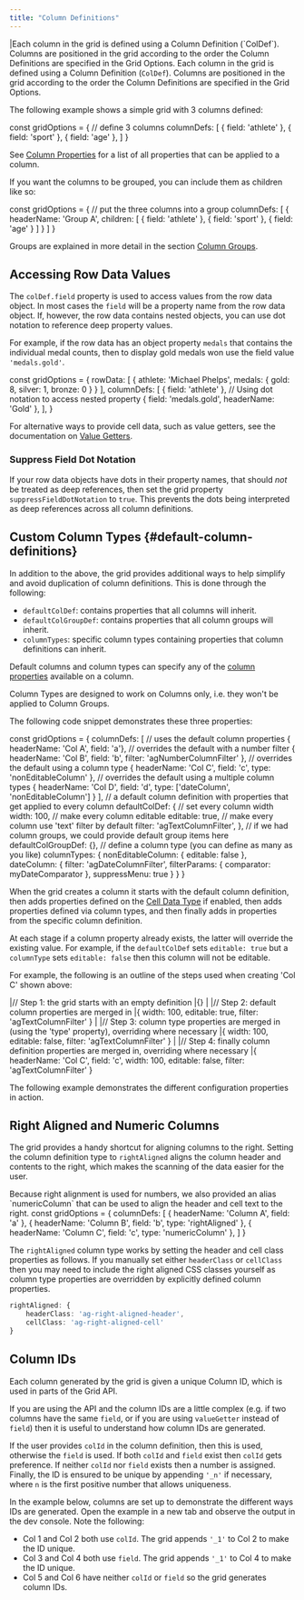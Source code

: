 ```yaml
---
title: "Column Definitions"
---
```


<framework-specific-section frameworks="javascript,angular,vue">
|Each column in the grid is defined using a Column Definition (`ColDef`). Columns are positioned in the grid according to the order the Column Definitions are specified in the Grid Options.
</framework-specific-section>

<framework-specific-section frameworks="react">
<video-section id="aDCepyF_DUY" title="React Column Definitions" header="true">
Each column in the grid is defined using a Column Definition (<code>ColDef</code>). Columns are positioned in the grid according to the order the Column Definitions are specified in the Grid Options.
</video-section>
</framework-specific-section>


The following example shows a simple grid with 3 columns defined:

<snippet>
const gridOptions = {
    // define 3 columns
    columnDefs: [
        { field: 'athlete' },
        { field: 'sport' },
        { field: 'age' },
    ]
}
</snippet>

See [Column Properties](/column-properties/) for a list of all properties that can be applied to a column.

If you want the columns to be grouped, you can include them as children like so:

<snippet suppressFrameworkContext="true">
const gridOptions = {
    // put the three columns into a group
    columnDefs: [
        {
            headerName: 'Group A',
            children: [
                { field: 'athlete' },
                { field: 'sport' },
                { field: 'age' }
            ]
        }
    ]
}
</snippet>

Groups are explained in more detail in the section [Column Groups](/column-groups/).

## Accessing Row Data Values

The `colDef.field` property is used to access values from the row data object. In most cases the `field` will be a property name from the row data object.
If, however, the row data contains nested objects, you can use dot notation to reference deep property values. 

For example, if the row data has an object property `medals` that contains the individual medal counts, then to display gold medals won use the field value `'medals.gold'`.

<snippet>
const gridOptions = {
    rowData: [
        {
            athlete: 'Michael Phelps',
            medals: {
                gold: 8, silver: 1, bronze: 0
            }
        }
    ],
    columnDefs: [
        { field: 'athlete' },
        // Using dot notation to access nested property
        { field: 'medals.gold', headerName: 'Gold' },
    ],
}
</snippet>

For alternative ways to provide cell data, such as value getters, see the documentation on [Value Getters](/value-getters/).

<GridExampleRunner title='Nested Row Data Example' name='column-fields' type='generated'></GridExampleRunner>

### Suppress Field Dot Notation

If your row data objects have dots in their property names, that should *not* be treated as deep references, then set the grid property `suppressFieldDotNotation` to `true`. This prevents the dots being interpreted as deep references across all column definitions.

## Custom Column Types {#default-column-definitions}

In addition to the above, the grid provides additional ways to help simplify and avoid duplication of column definitions. This is done through the following:

- `defaultColDef`: contains properties that all columns will inherit.
- `defaultColGroupDef`: contains properties that all column groups will inherit.
- `columnTypes`: specific column types containing properties that column definitions can inherit.

Default columns and column types can specify any of the [column properties](/column-properties/) available on a column.

<note>
Column Types are designed to work on Columns only, i.e. they won't be applied to Column Groups.
</note>

The following code snippet demonstrates these three properties:

<snippet spaceBetweenProperties="true">
const gridOptions = {
    columnDefs: [
        // uses the default column properties
        { headerName: 'Col A', field: 'a'},
        // overrides the default with a number filter
        { headerName: 'Col B', field: 'b', filter: 'agNumberColumnFilter' },
        // overrides the default using a column type
        { headerName: 'Col C', field: 'c', type: 'nonEditableColumn' },
        // overrides the default using a multiple column types
        { headerName: 'Col D', field: 'd', type: ['dateColumn', 'nonEditableColumn'] }
    ],
    // a default column definition with properties that get applied to every column
    defaultColDef: {
        // set every column width
        width: 100,
        // make every column editable
        editable: true,
        // make every column use 'text' filter by default
        filter: 'agTextColumnFilter',
    },
    // if we had column groups, we could provide default group items here
    defaultColGroupDef: {},
    // define a column type (you can define as many as you like)
    columnTypes: {
        nonEditableColumn: { editable: false },
        dateColumn: {
            filter: 'agDateColumnFilter',
            filterParams: { comparator: myDateComparator },
            suppressMenu: true
        }
    }
}
</snippet>

When the grid creates a column it starts with the default column definition, then adds properties defined on the [Cell Data Type](/cell-data-types/) if enabled, then adds properties defined via column types, and then finally adds in properties from the specific column definition.

At each stage if a column property already exists, the latter will override the existing value. For example, if the `defaultColDef` sets `editable: true` but a `columnType` sets `editable: false` then this column will not be editable. 

For example, the following is an outline of the steps used when creating 'Col C' shown above:

<snippet transform="false">
|// Step 1: the grid starts with an empty definition
|{}
|
|// Step 2: default column properties are merged in
|{ width: 100, editable: true, filter: 'agTextColumnFilter' }
|
|// Step 3: column type properties are merged in (using the 'type' property), overriding where necessary
|{ width: 100, editable: false, filter: 'agTextColumnFilter' }
|
|// Step 4: finally column definition properties are merged in, overriding where necessary
|{ headerName: 'Col C', field: 'c', width: 100, editable: false, filter: 'agTextColumnFilter' }
</snippet>

The following example demonstrates the different configuration properties in action.

<GridExampleRunner title='Column Definition Example' name='column-definition' type='generated'></GridExampleRunner>

## Right Aligned and Numeric Columns

The grid provides a handy shortcut for aligning columns to the right. Setting the column definition type to `rightAligned` aligns the column header and contents to the right, which makes the scanning of the data easier for the user.

<note>
Because right alignment is used for numbers, we also provided an alias `numericColumn` that can be used to align the header and cell text to the right.
</note>

<snippet>
const gridOptions = {
    columnDefs: [
        { headerName: 'Column A', field: 'a' },
        { headerName: 'Column B', field: 'b', type: 'rightAligned' },
        { headerName: 'Column C', field: 'c', type: 'numericColumn' },
    ]
}
</snippet>


The `rightAligned` column type works by setting the header and cell class properties as follows. If you manually set either `headerClass` or `cellClass` then you may need to include the right aligned CSS classes yourself as column type properties are overridden by explicitly defined column properties.

```ts
rightAligned: {
    headerClass: 'ag-right-aligned-header',
    cellClass: 'ag-right-aligned-cell'
}
```

## Column IDs

Each column generated by the grid is given a unique Column ID, which is used in parts of the Grid API.

If you are using the API and the column IDs are a little complex (e.g. if two columns have the same `field`, or if you are using `valueGetter` instead of `field`) then it is useful to understand how column IDs are generated.

If the user provides `colId` in the column definition, then this is used, otherwise the `field` is used. If both `colId` and `field` exist then `colId` gets preference. If neither `colId` nor `field` exists then a number is assigned. Finally, the ID is ensured to be unique by appending `'_n'` if necessary, where `n` is the first positive number that allows uniqueness.

In the example below, columns are set up to demonstrate the different ways IDs are generated. Open the example in a new tab and observe the output in the dev console. Note the following:

- Col 1 and Col 2 both use `colId`. The grid appends `'_1'` to Col 2 to make the ID unique.
- Col 3 and Col 4 both use `field`. The grid appends `'_1'` to Col 4 to make the ID unique.
- Col 5 and Col 6 have neither `colId` or `field` so the grid generates column IDs.

<GridExampleRunner title='Column IDs' name='column-ids' type='generated'></GridExampleRunner>
